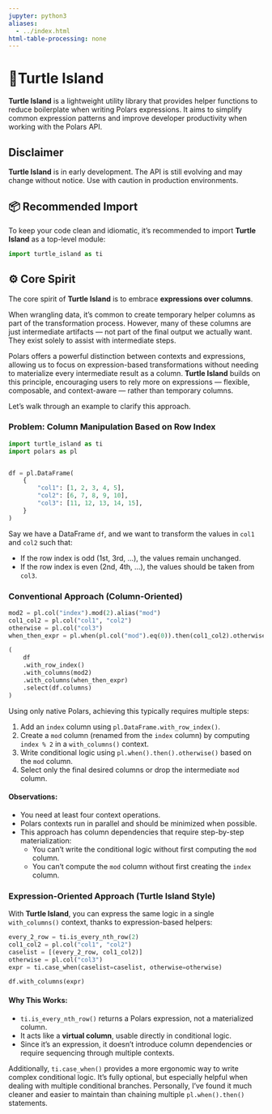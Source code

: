 ```yaml
---
jupyter: python3
aliases:
  - ../index.html
html-table-processing: none
---
```


# 🐢Turtle Island
**Turtle Island** is a lightweight utility library that provides helper functions to reduce boilerplate when writing Polars expressions. It aims to simplify common expression patterns and improve developer productivity when working with the Polars API.

::: {.callout-warning}
# Disclaimer
**Turtle Island** is in early development. The API is still evolving and may change without notice. Use with caution in production environments.
::: 

## 📦 Recommended Import
To keep your code clean and idiomatic, it's recommended to import **Turtle Island** as a top-level module:

```python
import turtle_island as ti
```

## ⚙️ Core Spirit
The core spirit of **Turtle Island** is to embrace **expressions over columns**.

When wrangling data, it's common to create temporary helper columns as part of the transformation process. However, many of these columns are just intermediate artifacts — not part of the final output we actually want. They exist solely to assist with intermediate steps.

Polars offers a powerful distinction between contexts and expressions, allowing us to focus on expression-based transformations without needing to materialize every intermediate result as a column. **Turtle Island** builds on this principle, encouraging users to rely more on expressions — flexible, composable, and context-aware — rather than temporary columns.

Let’s walk through an example to clarify this approach.

### Problem: Column Manipulation Based on Row Index
```python
import turtle_island as ti
import polars as pl


df = pl.DataFrame(
    {
        "col1": [1, 2, 3, 4, 5],
        "col2": [6, 7, 8, 9, 10],
        "col3": [11, 12, 13, 14, 15],
    }
)
```

Say we have a DataFrame `df`, and we want to transform the values in `col1` and `col2` such that:

* If the row index is odd (1st, 3rd, ...), the values remain unchanged.
* If the row index is even (2nd, 4th, ...), the values should be taken from `col3`.


### Conventional Approach (Column-Oriented)
```python
mod2 = pl.col("index").mod(2).alias("mod")
col1_col2 = pl.col("col1", "col2")
otherwise = pl.col("col3")
when_then_expr = pl.when(pl.col("mod").eq(0)).then(col1_col2).otherwise(otherwise)

(
    df
    .with_row_index()
    .with_columns(mod2)
    .with_columns(when_then_expr)
    .select(df.columns)
)
```

Using only native Polars, achieving this typically requires multiple steps:

1. Add an `index` column using `pl.DataFrame.with_row_index()`.
2. Create a `mod` column (renamed from the `index` column) by computing `index % 2` in a `with_columns()` context.
3. Write conditional logic using `pl.when().then().otherwise()` based on the `mod` column.
4. Select only the final desired columns or drop the intermediate `mod` column.

#### Observations:

* You need at least four context operations.
* Polars contexts run in parallel and should be minimized when possible.
* This approach has column dependencies that require step-by-step materialization:
  * You can't write the conditional logic without first computing the `mod` column.
  * You can't compute the `mod` column without first creating the `index` column.

### Expression-Oriented Approach (Turtle Island Style)
With **Turtle Island**, you can express the same logic in a single `with_columns()` context, thanks to expression-based helpers:

```python
every_2_row = ti.is_every_nth_row(2)
col1_col2 = pl.col("col1", "col2")
caselist = [(every_2_row, col1_col2)]
otherwise = pl.col("col3")
expr = ti.case_when(caselist=caselist, otherwise=otherwise)

df.with_columns(expr)
```

#### Why This Works:

* `ti.is_every_nth_row()` returns a Polars expression, not a materialized column.
* It acts like a **virtual column**, usable directly in conditional logic.
* Since it's an expression, it doesn’t introduce column dependencies or require sequencing through multiple contexts.

Additionally, `ti.case_when()` provides a more ergonomic way to write complex conditional logic. It’s fully optional, but especially helpful when dealing with multiple conditional branches. Personally, I’ve found it much cleaner and easier to maintain than chaining multiple `pl.when().then()` statements.